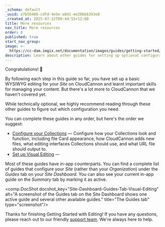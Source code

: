 ```yaml
---
_schema: default
_uuid: e7b5b408-cdfd-4e5e-a841-ee20bb6393e0
_created_at: 2025-07-22T09:44:55+12:00
title: More resources
nav_title: More resources
order: 8
published: true
start_nav_group:
image: >-
  https://cc-dam.imgix.net/documentation/images/guides/getting-started/guide-thumbnails/CloudCannon-Getting-Started-Thumbnail-Universal.png
description: Learn about other guides for setting up optional configuration in CloudCannon.
---
```

Congratulations! 🎉

By following each step in this guide so far, you have set up a basic WYSIWYG editing for your *Site* on CloudCannon and learnt important skills for managing your content. But there's a lot more to CloudCannon that we haven't covered yet.

While technically optional, we highly recommend reading through these other guides to figure out which configuration you need.

You can complete these guides in any order, but here's the order we suggest:

* [Configure your Collections](/documentation/guides/configure-your-collections/) — Configure how your Collections look and function, including file Card appearance, how CloudCannon adds new files, what editing interfaces Collections should use, and what URL file should output to.
* [Set up Visual Editing](/documentation/guides/set-up-visual-editing/) —

Most of these guides have in-app counterparts. You can find a complete list of guides that configure your *Site* (rather than your *Organization*) under the *Guides* tab on your *Site Dashboard*. You can also see your current in-app guide on the *Summary* tab by marking it as active.

<comp.DocShot docshot_key="Site-Dashboard-Guides-Tab-Visual-Editing" alt="A screenshot of the Guides tab on the Site Dashboard shows one active guide and several other available guides." title="The Guides tab" type="screenshot"/>

Thanks for finishing Getting Started with Editing! If you have any questions, please reach out to our friendly [support team](/support/). We're always here to help.